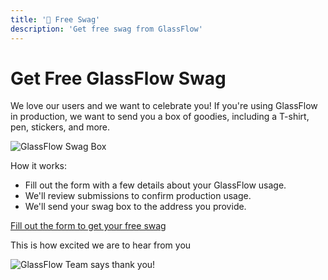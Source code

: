 ```yaml
---
title: '🎁 Free Swag'
description: 'Get free swag from GlassFlow'
---
```


# Get Free GlassFlow Swag

We love our users and we want to celebrate you! If you're using GlassFlow in production, we want to send you a box of goodies, including a T-shirt, pen, stickers, and more.

<div style={{ margin: '20px 0' }}>
  <img
    src="/assets/Merch box GlassFlow.png"
    alt="GlassFlow Swag Box"
    style={{ width: '300px', height: 'auto', display: 'block' }}
  />
</div>


How it works:

- Fill out the form with a few details about your GlassFlow usage.
- We'll review submissions to confirm production usage.
- We'll send your swag box to the address you provide.

[Fill out the form to get your free swag](https://docs.google.com/forms/d/e/1FAIpQLSewk4pf7Pv0Y9Iop9aEcaAxEL5Rpl_xHgJi09nAYV-biqMdYA/viewform?usp=publish-editor)

This is how excited we are to hear from you

<div style={{ margin: '20px 0' }}>
  <img 
    src="https://media1.giphy.com/media/v1.Y2lkPTc5MGI3NjExMjY0a3loYzJnMnZpcXFtd3I1aHUyMDhhb2M4dmhrN3c1N2N0aWZmYyZlcD12MV9pbnRlcm5hbF9naWZfYnlfaWQmY3Q9Zw/pa37AAGzKXoek/giphy.gif" 
    alt="GlassFlow Team says thank you!" 
    style={{ width: '40%', height: 'auto', display: 'block' }}
  />
</div>

